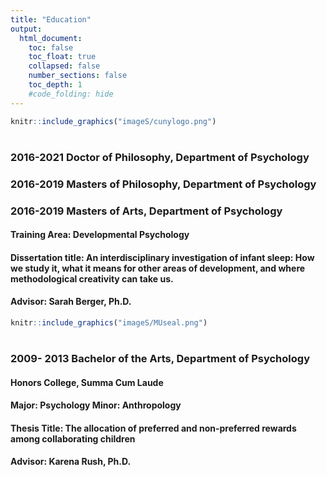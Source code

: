 ```yaml
---
title: "Education"
output:
  html_document:
    toc: false
    toc_float: true
    collapsed: false
    number_sections: false
    toc_depth: 1
    #code_folding: hide
---
```




```r

knitr::include_graphics("imageS/cunylogo.png")

```

#
#
#

### **2016-2021  Doctor of Philosophy, Department of Psychology**	
### **2016-2019	Masters of Philosophy, Department of Psychology**
### **2016-2019	Masters of Arts, Department of Psychology**

#### Training Area: Developmental Psychology

#### Dissertation title: An interdisciplinary investigation of infant sleep: How we study it, what it means for other areas of development, and where methodological creativity can take us.

#### Advisor: Sarah Berger, Ph.D.  



```r

knitr::include_graphics("imageS/MUseal.png")
```

#
#
#
### **2009- 2013		Bachelor of the Arts, Department of Psychology **

#### Honors College, Summa Cum Laude

#### Major: Psychology          Minor: Anthropology 

#### Thesis Title: The allocation of preferred and non-preferred rewards among collaborating children

#### Advisor: Karena Rush, Ph.D.




